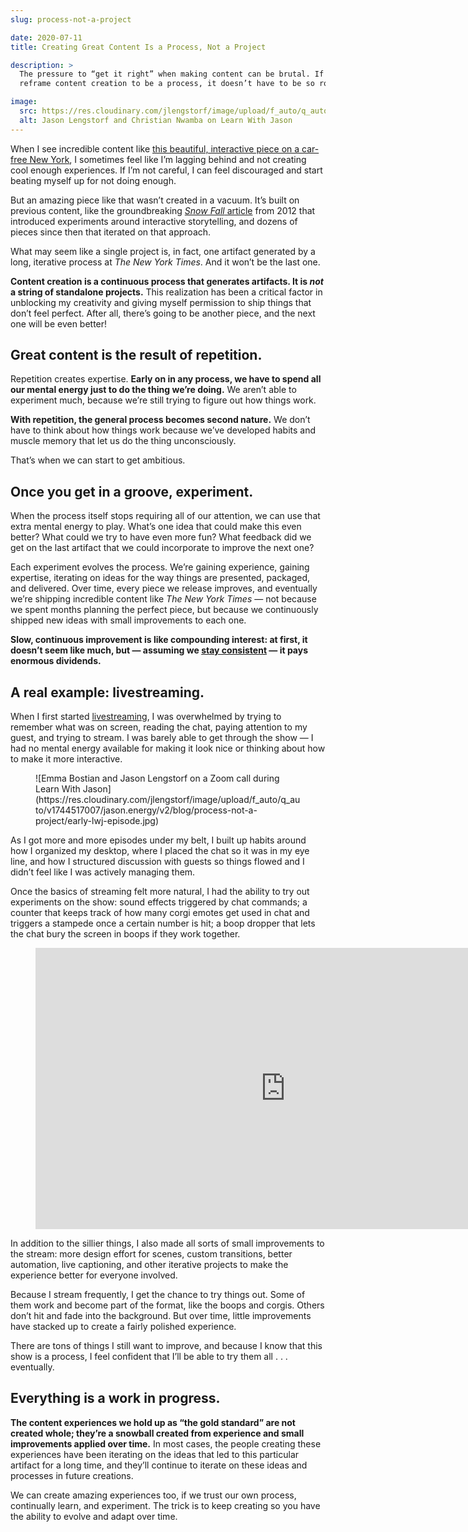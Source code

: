 ```yaml
---
slug: process-not-a-project

date: 2020-07-11
title: Creating Great Content Is a Process, Not a Project

description: >
  The pressure to “get it right” when making content can be brutal. If we 
  reframe content creation to be a process, it doesn’t have to be so rough.

image:
  src: https://res.cloudinary.com/jlengstorf/image/upload/f_auto/q_auto/v1744517007/jason.energy/v2/blog/process-not-a-project/lwj.jpg
  alt: Jason Lengstorf and Christian Nwamba on Learn With Jason
---
```



When I see incredible content like [this beautiful, interactive piece on a car-free New York](https://www.nytimes.com/2020/07/09/opinion/ban-cars-manhattan-cities.html?referringSource=articleShare), I sometimes feel like I’m lagging behind and not creating cool enough experiences. If I’m not careful, I can feel discouraged and start beating myself up for not doing enough.

But an amazing piece like that wasn’t created in a vacuum. It’s built on previous content, like the groundbreaking [_Snow Fall_ article](http://www.nytimes.com/projects/2012/snow-fall/) from 2012 that introduced experiments around interactive storytelling, and dozens of pieces since then that iterated on that approach.

What may seem like a single project is, in fact, one artifact generated by a long, iterative process at _The New York Times_. And it won’t be the last one.

**Content creation is a continuous process that generates artifacts. It is _not_ a string of standalone projects.** This realization has been a critical factor in unblocking my creativity and giving myself permission to ship things that don’t feel perfect. After all, there’s going to be another piece, and the next one will be even better!

## Great content is the result of repetition.

Repetition creates expertise. **Early on in any process, we have to spend all our mental energy just to do the thing we’re doing.** We aren’t able to experiment much, because we’re still trying to figure out how things work.

**With repetition, the general process becomes second nature.** We don’t have to think about how things work because we’ve developed habits and muscle memory that let us do the thing unconsciously.

That’s when we can start to get ambitious.

## Once you get in a groove, experiment.

When the process itself stops requiring all of our attention, we can use that extra mental energy to play. What’s one idea that could make this even better? What could we try to have even more fun? What feedback did we get on the last artifact that we could incorporate to improve the next one?

Each experiment evolves the process. We’re gaining experience, gaining expertise, iterating on ideas for the way things are presented, packaged, and delivered. Over time, every piece we release improves, and eventually we’re shipping incredible content like _The New York Times_ — not because we spent months planning the perfect piece, but because we continuously shipped new ideas with small improvements to each one.

**Slow, continuous improvement is like compounding interest: at first, it doesn’t seem like much, but — assuming we [stay consistent](https://www.lengstorf.com/build-consistent-content-creation-habit/) — it pays enormous dividends.**

## A real example: livestreaming.

When I first started [livestreaming](https://www.learnwithjason.dev), I was overwhelmed by trying to remember what was on screen, reading the chat, paying attention to my guest, and trying to stream. I was barely able to get through the show — I had no mental energy available for making it look nice or thinking about how to make it more interactive.

<Figure
  caption="No gear, no design, no plan — just Emma and me on a call talking about code together."
  credit="Learn With Jason"
  creditLink="https://www.learnwithjason.dev/high-performance-images-using-gatsby"
>
  ![Emma Bostian and Jason Lengstorf on a Zoom call during Learn With Jason](https://res.cloudinary.com/jlengstorf/image/upload/f_auto/q_auto/v1744517007/jason.energy/v2/blog/process-not-a-project/early-lwj-episode.jpg)
</Figure>


As I got more and more episodes under my belt, I built up habits around how I organized my desktop, where I placed the chat so it was in my eye line, and how I structured discussion with guests so things flowed and I didn’t feel like I was actively managing them.

Once the basics of streaming felt more natural, I had the ability to try out experiments on the show: sound effects triggered by chat commands; a counter that keeps track of how many corgi emotes get used in chat and triggers a stampede once a certain number is hit; a boop dropper that lets the chat bury the screen in boops if they work together.

<Figure
  caption="The show has come a long way: interactive chat, notifications, better lighting and design, and other improvements."
>
  <iframe
    src="https://clips.twitch.tv/embed?clip=BelovedCulturedWallabyRiPepperonis&parent=localhost&parent=www.jason.energy&autoplay=false"
    height="450"
    width="800"
    scrolling="no"
    frameborder="0"
    allowfullscreen="true"
  ></iframe>
</Figure>


In addition to the sillier things, I also made all sorts of small improvements to the stream: more design effort for scenes, custom transitions, better automation, live captioning, and other iterative projects to make the experience better for everyone involved.

Because I stream frequently, I get the chance to try things out. Some of them work and become part of the format, like the boops and corgis. Others don’t hit and fade into the background. But over time, little improvements have stacked up to create a fairly polished experience.

There are tons of things I still want to improve, and because I know that this show is a process, I feel confident that I’ll be able to try them all . . . eventually.

## Everything is a work in progress.

**The content experiences we hold up as “the gold standard” are not created whole; they’re a snowball created from experience and small improvements applied over time.** In most cases, the people creating these experiences have been iterating on the ideas that led to this particular artifact for a long time, and they’ll continue to iterate on these ideas and processes in future creations.

We can create amazing experiences too, if we trust our own process, continually learn, and experiment. The trick is to keep creating so you have the ability to evolve and adapt over time.
